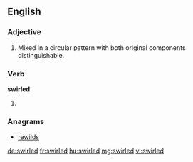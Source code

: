 ==English==

===Adjective===
{{en-adj|-}}

# Mixed in a circular pattern with both original components distinguishable.

===Verb===
'''swirled'''

# {{past of|swirl}}

===Anagrams===
* [[rewilds#English|rewilds]]

[[de:swirled]]
[[fr:swirled]]
[[hu:swirled]]
[[mg:swirled]]
[[vi:swirled]]